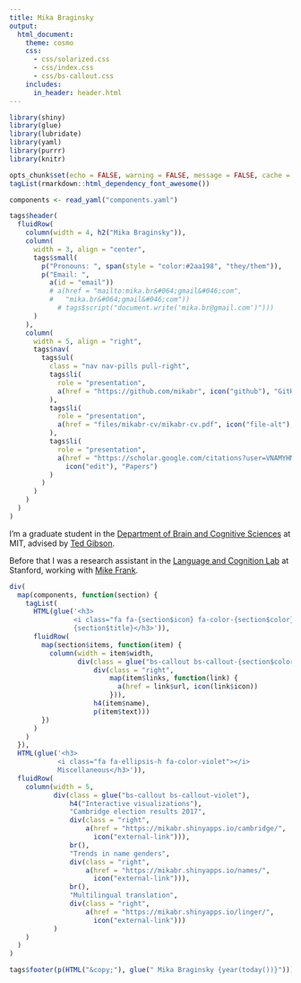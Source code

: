 ```yaml
---
title: Mika Braginsky
output:
  html_document:
    theme: cosmo
    css:
      - css/solarized.css
      - css/index.css
      - css/bs-callout.css
    includes:
      in_header: header.html
---
```


```r
library(shiny)
library(glue)
library(lubridate)
library(yaml)
library(purrr)
library(knitr)

opts_chunk$set(echo = FALSE, warning = FALSE, message = FALSE, cache = FALSE)
tagList(rmarkdown::html_dependency_font_awesome())

components <- read_yaml("components.yaml")
```

<div class="container">
```r
tags$header(
  fluidRow(
    column(width = 4, h2("Mika Braginsky")),
    column(
      width = 3, align = "center",
      tags$small(
        p("Pronouns: ", span(style = "color:#2aa198", "they/them")),
        p("Email: ",
          a(id = "email"))
          # a(href = "mailto:mika.br&#064;gmail&#046;com",
          #   "mika.br&#064;gmail&#046;com"))
            # tags$script("document.write('mika.br@gmail.com')")))
      )
    ),
    column(
      width = 5, align = "right",
      tags$nav(
        tags$ul(
          class = "nav nav-pills pull-right",
          tags$li(
            role = "presentation",
            a(href = "https://github.com/mikabr", icon("github"), "GitHub")
          ),
          tags$li(
            role = "presentation",
            a(href = "files/mikabr-cv/mikabr-cv.pdf", icon("file-alt"), "CV")
          ),
          tags$li(
            role = "presentation",
            a(href = "https://scholar.google.com/citations?user=VNAMYHMAAAAJ",
              icon("edit"), "Papers")
          )
        )
      )
    )
  )
)
```

I'm a graduate student in the [Department of Brain and Cognitive Sciences](http://bcs.mit.edu) at MIT, advised by [Ted Gibson](http://tedlab.mit.edu/people.html).

Before that I was a research assistant in the [Language and Cognition Lab](http://langcog.stanford.edu/) at Stanford, working with [Mike Frank](http://web.stanford.edu/~mcfrank/).

```r
div(
  map(components, function(section) {
    tagList(
      HTML(glue('<h3>
                <i class="fa fa-{section$icon} fa-color-{section$color}"></i>
                {section$title}</h3>')),
      fluidRow(
        map(section$items, function(item) {
          column(width = item$width,
                 div(class = glue("bs-callout bs-callout-{section$color}"),
                     div(class = "right",
                         map(item$links, function(link) {
                           a(href = link$url, icon(link$icon))
                         })),
                     h4(item$name),
                     p(item$text)))
        })
      )
    )
  }),
  HTML(glue('<h3>
            <i class="fa fa-ellipsis-h fa-color-violet"></i>
            Miscellaneous</h3>')),
  fluidRow(
    column(width = 5,
           div(class = glue("bs-callout bs-callout-violet"),
               h4("Interactive visualizations"),
               "Cambridge election results 2017",
               div(class = "right",
                   a(href = "https://mikabr.shinyapps.io/cambridge/",
                     icon("external-link"))),
               br(),
               "Trends in name genders",
               div(class = "right",
                   a(href = "https://mikabr.shinyapps.io/names/",
                     icon("external-link"))),
               br(),
               "Multilingual translation",
               div(class = "right",
                   a(href = "https://mikabr.shinyapps.io/linger/",
                     icon("external-link")))
           )
    )
  )
)
```

```r
tags$footer(p(HTML("&copy;"), glue(" Mika Braginsky {year(today())}")))
```

</div>
